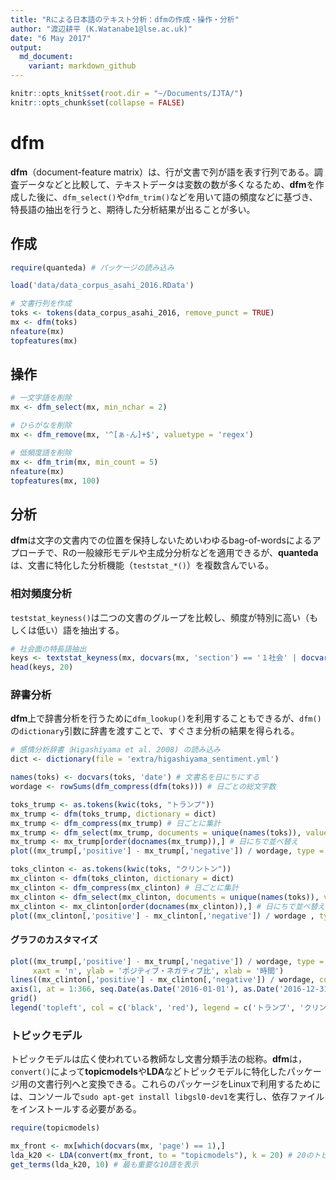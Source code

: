 ```yaml
---
title: "Rによる日本語のテキスト分析：dfmの作成・操作・分析"
author: "渡辺耕平 (K.Watanabe1@lse.ac.uk)"
date: "6 May 2017"
output:
  md_document:
    variant: markdown_github
---
```


```r
knitr::opts_knit$set(root.dir = "~/Documents/IJTA/")
knitr::opts_chunk$set(collapse = FALSE)
```

# dfm
**dfm**（document-feature matrix）は、行が文書で列が語を表す行列である。調査データなどと比較して、テキストデータは変数の数が多くなるため、**dfm**を作成した後に、`dfm_select()`や`dfm_trim()`などを用いて語の頻度などに基づき、特長語の抽出を行うと、期待した分析結果が出ることが多い。

## 作成
```r
require(quanteda) # パッケージの読み込み
```
```r
load('data/data_corpus_asahi_2016.RData')

# 文書行列を作成
toks <- tokens(data_corpus_asahi_2016, remove_punct = TRUE)
mx <- dfm(toks)
nfeature(mx)
topfeatures(mx)
```

## 操作
```r

# 一文字語を削除
mx <- dfm_select(mx, min_nchar = 2)

# ひらがなを削除
mx <- dfm_remove(mx, '^[ぁ-ん]+$', valuetype = 'regex')

# 低頻度語を削除
mx <- dfm_trim(mx, min_count = 5)
nfeature(mx)
topfeatures(mx, 100)
```

## 分析
**dfm**は文字の文書内での位置を保持しないためいわゆるbag-of-wordsによるアプローチで、Rの一般線形モデルや主成分分析などを適用できるが、**quanteda**は、文書に特化した分析機能（`teststat_*()`）を複数含んでいる。

### 相対頻度分析
`teststat_keyness()`は二つの文書のグループを比較し、頻度が特別に高い（もしくは低い）語を抽出する。
```r

# 社会面の特長語抽出
keys <- textstat_keyness(mx, docvars(mx, 'section') == '１社会' | docvars(mx, 'section') == '２社会')
head(keys, 20)

```


### 辞書分析
**dfm**上で辞書分析を行うために`dfm_lookup()`を利用することもできるが、`dfm()`の`dictionary`引数に辞書を渡すことで、すぐさま分析の結果を得られる。
```r

# 感情分析辞書（Higashiyama et al. 2008) の読み込み
dict <- dictionary(file = 'extra/higashiyama_sentiment.yml')

names(toks) <- docvars(toks, 'date') # 文書名を日にちにする
wordage <- rowSums(dfm_compress(dfm(toks))) # 日ごとの総文字数
```

```r
toks_trump <- as.tokens(kwic(toks, "トランプ"))
mx_trump <- dfm(toks_trump, dictionary = dict)
mx_trump <- dfm_compress(mx_trump) # 日ごとに集計
mx_trump <- dfm_select(mx_trump, documents = unique(names(toks)), valuetype = 'fixed', padding = TRUE) # 日付を補完
mx_trump <- mx_trump[order(docnames(mx_trump)),] # 日にちで並べ替え
plot((mx_trump[,'positive'] - mx_trump[,'negative']) / wordage, type = 'l')

```
```r
toks_clinton <- as.tokens(kwic(toks, "クリントン"))
mx_clinton <- dfm(toks_clinton, dictionary = dict)
mx_clinton <- dfm_compress(mx_clinton) # 日ごとに集計
mx_clinton <- dfm_select(mx_clinton, documents = unique(names(toks)), valuetype = 'fixed', padding = TRUE) # 日付を補完
mx_clinton <- mx_clinton[order(docnames(mx_clinton)),] # 日にちで並べ替え
plot((mx_clinton[,'positive'] - mx_clinton[,'negative']) / wordage , type = 'l')
```

#### グラフのカスタマイズ
```r
plot((mx_trump[,'positive'] - mx_trump[,'negative']) / wordage, type = 'l', 
     xaxt = 'n', ylab = 'ポジティブ・ネガティブ比', xlab = '時間')
lines((mx_clinton[,'positive'] - mx_clinton[,'negative']) / wordage, col = 'red')
axis(1, at = 1:366, seq.Date(as.Date('2016-01-01'), as.Date('2016-12-31'), 'days'))
grid()
legend('topleft', col = c('black', 'red'), legend = c('トランプ', 'クリントン'), lty = 1)

```

### トピックモデル
トピックモデルは広く使われている教師なし文書分類手法の総称。**dfm**は，`convert()`によって**topicmodels**や**LDA**などトピックモデルに特化したパッケージ用の文書行列へと変換できる。これらのパッケージをLinuxで利用するためには、コンソールで`sudo apt-get install libgsl0-dev1`を実行し、依存ファイルをインストールする必要がある。

```r
require(topicmodels)

mx_front <- mx[which(docvars(mx, 'page') == 1),]
lda_k20 <- LDA(convert(mx_front, to = "topicmodels"), k = 20) # 20のトピックを発見する
get_terms(lda_k20, 10) # 最も重要な10語を表示
```



